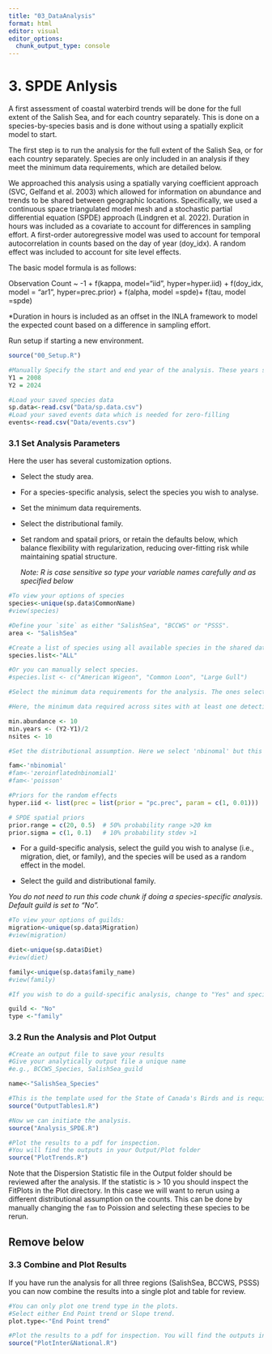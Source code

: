 ```yaml
---
title: "03_DataAnalysis"
format: html
editor: visual
editor_options: 
  chunk_output_type: console
---
```



# 3. SPDE Anlysis {#3.0SPDE}

A first assessment of coastal waterbird trends will be done for the full extent of the Salish Sea, and for each country separately. This is done on a species-by-species basis and is done without using a spatially explicit model to start.

The first step is to run the analysis for the full extent of the Salish Sea, or for each country separately. Species are only included in an analysis if they meet the minimum data requirements, which are detailed below.

We approached this analysis using a spatially varying coefficient approach (SVC, Gelfand et al. 2003) which allowed for information on abundance and trends to be shared between geographic locations. Specifically, we used a continuous space triangulated model mesh and a stochastic partial differential equation (SPDE) approach (Lindgren et al. 2022). Duration in hours was included as a covariate to account for differences in sampling effort. A first-order autoregressive model was used to account for temporal autocorrelation in counts based on the day of year (doy_idx). A random effect was included to account for site level effects.

The basic model formula is as follows:

Observation Count \~ -1 + f(kappa, model="iid", hyper=hyper.iid) + f(doy_idx, model = "ar1", hyper=prec.prior) + f(alpha, model =spde)+ f(tau, model =spde)

\*Duration in hours is included as an offset in the INLA framework to model the expected count based on a difference in sampling effort.

Run setup if starting a new environment.

```r

source("00_Setup.R")

#Manually Specify the start and end year of the analysis. These years should match those selected for the data cleaning scripts. 
Y1 = 2008
Y2 = 2024

#Load your saved species data 
sp.data<-read.csv("Data/sp.data.csv")
#Load your saved events data which is needed for zero-filling
events<-read.csv("Data/events.csv")

```

### 3.1 Set Analysis Parameters {#3.1SPDE}

Here the user has several customization options.

-   Select the study area.

-   For a species-specific analysis, select the species you wish to analyse.

-   Set the minimum data requirements.

-   Select the distributional family.

-   Set random and spatail priors, or retain the defaults below, which balance flexibility with regularization, reducing over-fitting risk while maintaining spatial structure.

    *Note: R is case sensitive so type your variable names carefully and as specified below*

```r

#To view your options of species
species<-unique(sp.data$CommonName)
#view(species)

#Define your `site` as either "SalishSea", "BCCWS" or "PSSS". 
area <- "SalishSea"

#Create a list of species using all available species in the shared dataset.
species.list<-"ALL"

#Or you can manually select species.
#species.list <- c("American Wigeon", "Common Loon", "Large Gull") 

#Select the minimum data requirements for the analysis. The ones selected here were done following the inspection of the International data set and likely work both the National analyses. However, finer scale assessment may need to assess their suitability. 

#Here, the minimum data required across sites with at least one detection, each species needs an overall abundance per year > 10, need to be detected in > one-half of the survey years, and on > 10 survey sites. Users may choose to adjust these parameters. 

min.abundance <- 10
min.years <- (Y2-Y1)/2
nsites <- 10

#Set the distributional assumption. Here we select 'nbinomal' but this may need to adjust if there is overdispersion. 

fam<-'nbinomial'
#fam<-'zeroinflatednbinomial1'
#fam<-'poisson'

#Priors for the random effects
hyper.iid <- list(prec = list(prior = "pc.prec", param = c(1, 0.01)))

# SPDE spatial priors
prior.range = c(20, 0.5)  # 50% probability range >20 km  
prior.sigma = c(1, 0.1)   # 10% probability stdev >1 

```

-   For a guild-specific analysis, select the guild you wish to analyse (i.e., migration, diet, or family), and the species will be used as a random effect in the model.

-   Select the guild and distributional family.

*You do not need to run this code chunk if doing a species-specific analysis. Default guild is set to "No".*

```r

#To view your options of guilds:
migration<-unique(sp.data$Migration)
#view(migration)

diet<-unique(sp.data$Diet)
#view(diet)

family<-unique(sp.data$family_name)
#view(family)

#If you wish to do a guild-specific analysis, change to "Yes" and specify the `type` as either "migration", "diet", or "family". This will override the species list above. 

guild <- "No"
type <-"family"

```

### 3.2 Run the Analysis and Plot Output {#3.2SPDE}

```r

#Create an output file to save your results
#Give your analytically output file a unique name 
#e.g., BCCWS_Species, SalishSea_guild

name<-"SalishSea_Species"

#This is the template used for the State of Canada's Birds and is required for upload into NatureCounts
source("OutputTables1.R")

#Now we can initiate the analysis.  
source("Analysis_SPDE.R")

#Plot the results to a pdf for inspection. 
#You will find the outputs in your Output/Plot folder
source("PlotTrends.R")

```

Note that the Dispersion Statistic file in the Output folder should be reviewed after the analysis. If the statistic is \> 10 you should inspect the FitPlots in the Plot directory. In this case we will want to rerun using a different distributional assumption on the counts. This can be done by manually changing the `fam` to Poission and selecting these species to be rerun.

## Remove below

### 3.3 Combine and Plot Results {#3.3SPDE}

If you have run the analysis for all three regions (SalishSea, BCCWS, PSSS) you can now combine the results into a single plot and table for review.

```r

#You can only plot one trend type in the plots. 
#Select either End Point trend or Slope trend. 
plot.type<-"End Point trend"

#Plot the results to a pdf for inspection. You will find the outputs in your Output/Plot folder with the name Full_TrendTable.csv
source("PlotInter&National.R")


```
